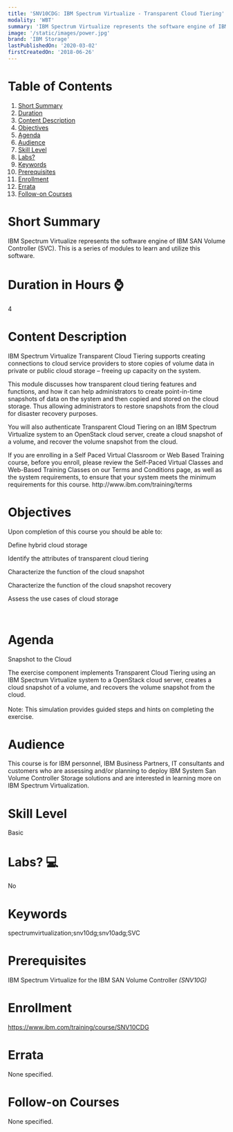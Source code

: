 ```yaml
---
title: 'SNV10CDG: IBM Spectrum Virtualize - Transparent Cloud Tiering'
modality: 'WBT'
summary: 'IBM Spectrum Virtualize represents the software engine of IBM SAN Volume Controller (SVC). This is a series of modules to learn and utilize this software.'
image: '/static/images/power.jpg'
brand: 'IBM Storage'
lastPublishedOn: '2020-03-02'
firstCreatedOn: '2018-06-26'
---
```

# Table of Contents
1.  [Short Summary](#short-summary)
2.  [Duration](#duration-in-hours-)
3.  [Content Description](#content-description)
4.  [Objectives](#objectives)
5.  [Agenda](#agenda)
6.  [Audience](#audience)
7.  [Skill Level](#skill-level)
8.  [Labs?](#labs-)
9.  [Keywords](#keywords)
10. [Prerequisites](#prerequisites)
11. [Enrollment](#enrollment)
12. [Errata](#errata)
13. [Follow-on Courses](#follow-on-courses)

# Short Summary
IBM Spectrum Virtualize represents the software engine of IBM SAN Volume Controller (SVC). This is a series of modules to learn and utilize this software.

# Duration in Hours ⌚
4

# Content Description
<p>IBM Spectrum Virtualize Transparent Cloud Tiering supports creating connections to cloud service providers to store copies of volume data in private or public cloud storage &ndash; freeing up capacity on the system.</p>

<p>This module discusses how transparent cloud tiering features and functions, and how it can help administrators to create point-in-time snapshots of data on the system and then copied and stored on the cloud storage. Thus allowing administrators to restore snapshots from the cloud for disaster recovery purposes.</p>

<p>You will also authenticate Transparent Cloud Tiering on an IBM Spectrum Virtualize system to an OpenStack cloud server, create a cloud snapshot of a volume, and recover the volume snapshot from the cloud.</p>

<p>If you are enrolling in a Self Paced Virtual Classroom or Web Based Training course, before you enroll, please review the Self-Paced Virtual Classes and Web-Based Training Classes on our Terms and Conditions page, as well as the system requirements, to ensure that your system meets the minimum requirements for this course. http://www.ibm.com/training/terms</p>

# Objectives
<p>Upon completion of this course you should be able to:</p><p>Define hybrid cloud storage</p><p>Identify the attributes of transparent cloud tiering</p><p>Characterize the function of the cloud snapshot</p><p>Characterize the function of the cloud snapshot recovery</p><p>Assess the use cases of cloud storage</p><p>&nbsp;</p>

# Agenda
<p>Snapshot to the Cloud</p><p>The exercise component implements Transparent Cloud Tiering using an IBM Spectrum Virtualize system to a OpenStack cloud server, creates a cloud snapshot of a volume, and recovers the volume snapshot from the cloud.<br /><br />Note: This simulation provides guided steps and hints on completing the exercise.</p>

# Audience
<p>This course is for IBM personnel, IBM Business Partners, IT consultants and customers who are assessing and/or planning to deploy IBM System San Volume Controller Storage solutions and are interested in learning more on IBM Spectrum Virtualization.</p>

# Skill Level
Basic

# Labs? 💻
No

# Keywords
spectrumvirtualization;snv10dg;snv10adg;SVC

# Prerequisites
<p>IBM Spectrum Virtualize for the IBM SAN Volume Controller <em>(SNV10G)</em></p>

# Enrollment
https://www.ibm.com/training/course/SNV10CDG

# Errata
None specified.

# Follow-on Courses
None specified.

